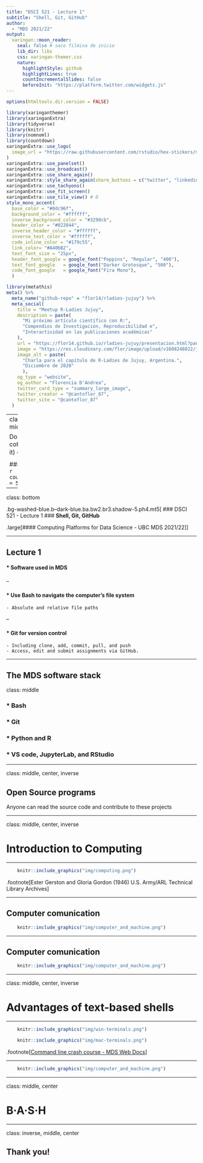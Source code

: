 ```yaml
---
title: "DSCI 521 - Lecture 1"
subtitle: "Shell, Git, GitHub"  
author: 
  - "MDS 2021/22"
output:
  xaringan::moon_reader:
    seal: false # saco filmina de inicio
    lib_dir: libs
    css: xaringan-themer.css
    nature:
      highlightStyle: github
      highlightLines: true
      countIncrementalSlides: false
      beforeInit: "https://platform.twitter.com/widgets.js"
---
```


```r
options(htmltools.dir.version = FALSE)
```

```r
library(xaringanthemer)
library(xaringanExtra)
library(tidyverse)
library(knitr)
library(nomnoml)
library(countdown)
xaringanExtra::use_logo(
  image_url = "https://raw.githubusercontent.com/rstudio/hex-stickers/master/PNG/xaringan.png"
)
xaringanExtra::use_panelset()
xaringanExtra::use_broadcast()
xaringanExtra::use_share_again()
xaringanExtra::style_share_again(share_buttons = c("twitter", "linkedin"))
xaringanExtra::use_tachyons()
xaringanExtra::use_fit_screen()
xaringanExtra::use_tile_view() # O
style_mono_accent(
  base_color = "#0dc96f",
  background_color = "#ffffff",
  inverse_background_color = "#3298cb",
  header_color = "#022044",
  inverse_header_color = "#ffffff", 
  inverse_text_color = "#ffffff",
  code_inline_color = "#179c55",
  link_color= "#A406B2",
  text_font_size = "25px",
  header_font_google = google_font("Poppins", "Regular", "400"),
  text_font_google   = google_font("Darker Grotesque", "500"),
  code_font_google   = google_font("Fira Mono"),
  )

```

```r
library(metathis)
meta() %>%
  meta_name("github-repo" = "flor14/rladies-jujuy") %>% 
  meta_social(
    title = "Meetup R-Ladies Jujuy",
    description = paste(
      "Mi próximo artículo científico con R:", 
      "Compendios de Investigación, Reproducibilidad e",
      "Interactividad en las publicaciones académicas"
    ),
    url = "https://flor14.github.io/rladies-jujuy/presentacion.html?panelset=licencia#1",
    image = "https://res.cloudinary.com/flor/image/upload/v1608248822/jujuy-colores_frmvax.jpg",
    image_alt = paste(
      "Charla para el capítulo de R-Ladies de Jujuy, Argentina.",
      "Diciembre de 2020"
      ),
    og_type = "website",
    og_author = "Florencia D'Andrea",
    twitter_card_type = "summary_large_image",
    twitter_creator = "@cantoflor_87",
    twitter_site = "@cantoflor_87"
  )
```


---
class: inverse, middle, center




Do you have your coffee? (if you like it) ☕ 

### Starting in ...
`r countdown(minutes = 5)`


---


class: bottom

.bg-washed-blue.b--dark-blue.ba.bw2.br3.shadow-5.ph4.mt5[
### DSCI 521 - Lecture 1
### **Shell, Git, GitHub**

 .large[#### Computing Platforms for Data Science - UBC MDS 2021/22
]]

---

## Lecture 1


#### * Software used in MDS

--

#### * Use Bash to navigate the computer's file system
    - Absolute and relative file paths
    
--

#### * Git for version control
    - Including clone, add, commit, pull, and push
    - Access, edit and submit assignments via GitHub.

---

## The MDS software stack

class: middle

### * Bash
### * Git
### * Python and R
### * VS code, JupyterLab, and RStudio

---

class: middle, center, inverse

## Open Source programs

Anyone can read the source code and contribute to these projects


---

class: middle, center, inverse

# Introduction to Computing

---

```r
    knitr::include_graphics("img/computing.png")
```
.footnote[Ester Gerston and Gloria Gordon (1946) U.S. Army/ARL Technical Library Archives] 
    
---


## Computer comunication

```r
    knitr::include_graphics("img/computer_and_machine.png")
```


---


## Computer comunication

```r
    knitr::include_graphics("img/computer_and_machine.png")
```

---

class: middle, center, inverse

# Advantages of text-based shells

---


```r
    knitr::include_graphics("img/win-terminals.png")
```

```r
    knitr::include_graphics("img/mac-terminals.png")
```

.footnote[[Command line crash course - MDS Web Docs](https://developer.mozilla.org/en-US/docs/Learn/Tools_and_testing/Understanding_client-side_tools/Command_line)
] 
   

---

```r
    knitr::include_graphics("img/computer_and_machine.png")
```

---

class: middle, center

# B·A·S·H

---

class: inverse, middle, center

## Thank you!
